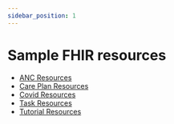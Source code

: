 ```yaml
---
sidebar_position: 1
---
```


# Sample FHIR resources

- [ANC Resources](https://github.com/opensrp/fhircore/tree/main/docs/sample-fhir-resources/anc-resources)
- [Care Plan Resources](https://github.com/opensrp/fhircore/tree/main/docs/sample-fhir-resources/care-plan)
- [Covid Resources](https://github.com/opensrp/fhircore/tree/main/docs/sample-fhir-resources/covid-resources)
- [Task Resources](https://github.com/opensrp/fhircore/tree/main/docs/sample-fhir-resources/task)
- [Tutorial Resources](https://github.com/opensrp/fhircore/tree/main/docs/sample-fhir-resources/tutorial)

